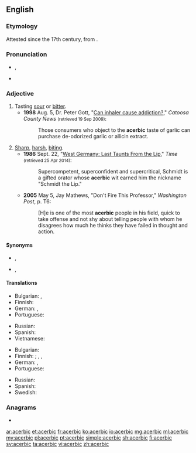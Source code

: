 ==English==

===Etymology===
Attested since the 17th century, from {{etyl|la|en}} {{m|la|acerbus||sour, bitter}}.

===Pronunciation===
* {{a|US}} {{enPR|ə-sûr'bĭk}}, {{IPA|/əˈsɜ(ɹ)bɪk/|lang=en}}
* {{rhymes|ɜː(ɹ)bɪk|lang=en}}

===Adjective===
{{en-adj}}

# Tasting [[sour]] or [[bitter]].
#* '''1998''' Aug. 5, Dr. Peter Gott, "[http://news.google.com/newspapers?id=9DUKAAAAIBAJ&sjid=eT8DAAAAIBAJ&pg=5548,946899&dq=acerbic-taste Can inhaler cause addiction?]," ''Catoosa County News'' <small>(retrieved 19 Sep 2009)</small>:
#*: Those consumers who object to the '''acerbic''' taste of garlic can purchase de-odorized garlic or allicin extract.
# [[sharp|Sharp]], [[harsh]], [[biting]].
#* '''1986''' Sept. 22, "[http://content.time.com/time/magazine/article/0,9171,962385,00.html West Germany: Last Taunts From the Lip]," ''Time'' <small>(retrieved 25 Apr 2014)</small>:
#*: Supercompetent, superconfident and supercritical, Schmidt is a gifted orator whose '''acerbic''' wit earned him the nickname "Schmidt the Lip."
#* '''2005''' May 5, Jay Mathews, "Don't Fire This Professor," ''Washington Post'', p. T6:
#*: [H]e is one of the most '''acerbic''' people in his field, quick to take offense and not shy about telling people with whom he disagrees how much he thinks they have failed in thought and action.

====Synonyms====
* {{sense|sour or bitter}} {{l|en|acerb}}, {{l|en|acrid}}
* {{sense|sharp, biting}} {{l|en|acrid}}, {{l|en|scathing}}

====Translations====
{{trans-top|sour or bitter}}
* Bulgarian: {{t+|bg|стипчив}}, {{t+|bg|тръпчив}}
* Finnish: {{t+|fi|kitkerä}}
* German: {{t+|de|sauer}}, {{t+|de|bitter}}
* Portuguese: {{t+|pt|acerbo}}
{{trans-mid}}
* Russian: {{t+|ru|терпкий}}
* Spanish: {{t+|es|acerbo}}
* Vietnamese: {{t+|vi|chát}}
{{trans-bottom}}

{{trans-top|sharp, biting}}
* Bulgarian: {{t+|bg|саркастичен}}
* Finnish: {{t|fi|kärkevä}}; {{t+|fi|pureva}}, {{t+|fi|kyyninen}}, {{t+|fi|sarkastinen}}
* German: {{t+|de|ätzend}}, {{t+|de|beißend}}
* Portuguese: {{t+|pt|acerbo}}
{{trans-mid}}
* Russian: {{t+|ru|саркастический}}
* Spanish: {{t+|es|acerbo}}
* Swedish: {{t+|sv|syrlig}}
{{trans-bottom}}

===Anagrams===
* {{l|en|breccia}}

[[ar:acerbic]]
[[et:acerbic]]
[[fr:acerbic]]
[[ko:acerbic]]
[[io:acerbic]]
[[mg:acerbic]]
[[ml:acerbic]]
[[my:acerbic]]
[[pl:acerbic]]
[[pt:acerbic]]
[[simple:acerbic]]
[[sh:acerbic]]
[[fi:acerbic]]
[[sv:acerbic]]
[[ta:acerbic]]
[[vi:acerbic]]
[[zh:acerbic]]